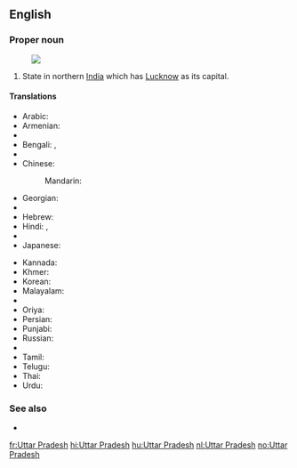 ==English==
{{wikipedia}}

===Proper noun===
{{en-proper noun|head=[[Uttar]] [[Pradesh]]}}
[[Image:Uttar Pradesh in India (disputed hatched).svg|thumb|]]
# State in northern [[India]] which has [[Lucknow]] as its capital.

====Translations====
{{trans-top|state}}
* Arabic: {{t-|ar|أتر برديش|m|tr='uttar bradiish}}
* Armenian: {{t-|hy|Ուտտար Պրադեշ|tr=Uttar Pradeš}}
* {{trreq|Assamese}}
* Bengali: {{t-|bn|উত্তরপ্রদেশ|sc=Beng}}, {{t-|bn|উত্তর প্রদেশ|sc=Beng}}
* {{trreq|Chhattisgarhi}}
* Chinese:
*: Mandarin: {{t|cmn|北方邦|tr=Běifāng-bāng|sc=Hani}}
* Georgian: {{t-|ka|უტარ-პრადეში|sc=Geor}}
* {{trreq|Gujarati}}
* Hebrew: {{t-|he|אוטר פראדש}}
* Hindi: {{t+|hi|उत्तर प्रदेश|tr=uttar pradeś}}, {{qualifier|abbreviation}} {{t-|hi|उ॰ प्र॰|sc=Deva}}
* {{trreq|Hungarian}}
* Japanese: {{t-|ja|ウッタル・プラデーシュ|tr=Uttaru-Puradēshu}}
{{trans-mid}}
* Kannada: {{t|kn|ಉತ್ತರ ಪ್ರದೇಶ|sc=Knda}}
* Khmer: {{t-|km|ឧត្តរប្រទេឝ|sc=Khmr}}
* Korean: {{t-|ko|우타르프라데시|tr=Utareupeuradesi|sc=Hang}}
* Malayalam: {{t|ml|ഉത്തർ‌പ്രദേശ്|sc=Mlym}}
* {{trreq|Marathi}}
* Oriya: {{t|or|ଉତ୍ତର ପ୍ରଦେଶ|sc=Orya}}
* Persian: {{t-|fa|اوتار پرادش}}
* Punjabi: {{t|pa|ਉੱਤਰ ਪ੍ਰਦੇਸ਼|sc=Guru}}
* Russian: {{t-|ru|Уттар-Прадеш|m|tr=Uttár-Pradéš}}
* {{trreq|Santali}}
* Tamil: {{t|ta|உத்தரப் பிரதேசம்|sc=Taml}}
* Telugu: {{t|te|ఉత్తర ప్రదేశ్|sc=Telu}}
* Thai: {{t-|th|รัฐอุตตรประเทศ}}
* Urdu: {{t-|ur|اتر پردیش|tr=uttar pradeś}}
{{trans-bottom}}

===See also===
* {{list|en|states of India}}


[[fr:Uttar Pradesh]]
[[hi:Uttar Pradesh]]
[[hu:Uttar Pradesh]]
[[nl:Uttar Pradesh]]
[[no:Uttar Pradesh]]